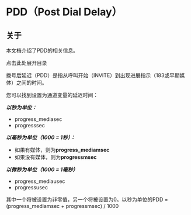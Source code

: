# PDD（Post Dial Delay） 

 

## 关于

本文档介绍了PDD的相关信息。

点击此处展开目录

拨号后延迟（PDD）是指从呼叫开始（INVITE）到出现进展指示（183或早期媒体）之间的时间。

您可以找到设置为通道变量的延迟时间：

_**以秒为单位：**_

* progress\_mediasec
* progresssec

_**以毫秒为单位（1000 = 1秒）：**_ 

* 如果有媒体，则为**progress\_mediamsec**
* 如果没有媒体，则为**progressmsec**

_**以微秒为单位（1000 = 1毫秒）**_ 

* progress\_mediausec
* progressusec

其中一个将被设置为非零值，另一个将被设置为0。以秒为单位的PDD = (progress\_mediamsec + progressmsec) / 1000